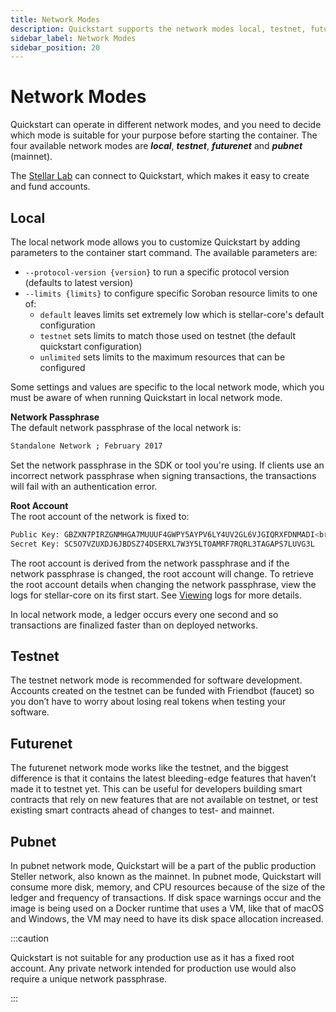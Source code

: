 ```yaml
---
title: Network Modes
description: Quickstart supports the network modes local, testnet, futurenet and pubnet
sidebar_label: Network Modes
sidebar_position: 20
---
```


# Network Modes

Quickstart can operate in different network modes, and you need to decide which mode is suitable for your purpose before starting the container. The four available network modes are **_local_**, **_testnet_**, **_futurenet_** and **_pubnet_** (mainnet).

The [Stellar Lab](https://lab.stellar.org) can connect to Quickstart, which makes it easy to create and fund accounts.

## Local

The local network mode allows you to customize Quickstart by adding parameters to the container start command. The available parameters are:

- `--protocol-version {version}` to run a specific protocol version (defaults to latest version)
- `--limits {limits}` to configure specific Soroban resource limits to one of:
  - `default` leaves limits set extremely low which is stellar-core's default configuration
  - `testnet` sets limits to match those used on testnet (the default quickstart configuration)
  - `unlimited` sets limits to the maximum resources that can be configured

Some settings and values are specific to the local network mode, which you must be aware of when running Quickstart in local network mode.

**Network Passphrase**<br /> The default network passphrase of the local network is:

```sh
Standalone Network ; February 2017
```

Set the network passphrase in the SDK or tool you're using. If clients use an incorrect network passphrase when signing transactions, the transactions will fail with an authentication error.

**Root Account**<br /> The root account of the network is fixed to:

```sh
Public Key: GBZXN7PIRZGNMHGA7MUUUF4GWPY5AYPV6LY4UV2GL6VJGIQRXFDNMADI<br />
Secret Key: SC5O7VZUXDJ6JBDSZ74DSERXL7W3Y5LTOAMRF7RQRL3TAGAPS7LUVG3L
```

The root account is derived from the network passphrase and if the network passphrase is changed, the root account will change. To retrieve the root account details when changing the network passphrase, view the logs for stellar-core on its first start. See [Viewing](https://github.com/stellar/quickstart?tab=readme-ov-file#viewing-logs) logs for more details.

In local network mode, a ledger occurs every one second and so transactions are finalized faster than on deployed networks.

## Testnet

The testnet network mode is recommended for software development. Accounts created on the testnet can be funded with Friendbot (faucet) so you don’t have to worry about losing real tokens when testing your software.

## Futurenet

The futurenet network mode works like the testnet, and the biggest difference is that it contains the latest bleeding-edge features that haven’t made it to testnet yet. This can be useful for developers building smart contracts that rely on new features that are not available on testnet, or test existing smart contracts ahead of changes to test- and mainnet.

## Pubnet

In pubnet network mode, Quickstart will be a part of the public production Steller network, also known as the mainnet. In pubnet mode, Quickstart will consume more disk, memory, and CPU resources because of the size of the ledger and frequency of transactions. If disk space warnings occur and the image is being used on a Docker runtime that uses a VM, like that of macOS and Windows, the VM may need to have its disk space allocation increased.

:::caution

Quickstart is not suitable for any production use as it has a fixed root account. Any private network intended for production use would also require a unique network passphrase.

:::
